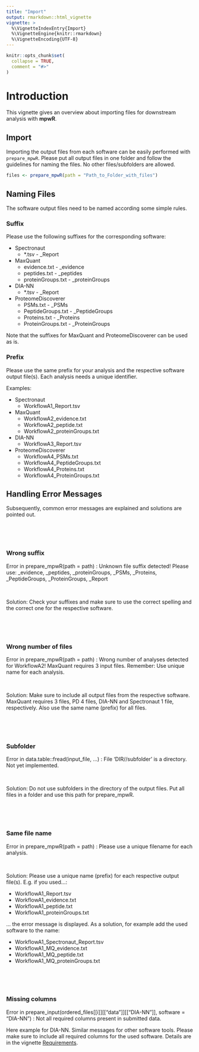 ```yaml
---
title: "Import"
output: rmarkdown::html_vignette
vignette: >
  %\VignetteIndexEntry{Import}
  %\VignetteEngine{knitr::rmarkdown}
  %\VignetteEncoding{UTF-8}
---
```


```r
knitr::opts_chunk$set(
  collapse = TRUE,
  comment = "#>"
)
```

# Introduction

This vignette gives an overview about importing files for downstream analysis with  **mpwR**. 

## Import

Importing the output files from each software can be easily performed with `prepare_mpwR`. Please put all output files in one folder and follow the guidelines for naming the files. No other files/subfolders are allowed.

```r
files <- prepare_mpwR(path = "Path_to_Folder_with_files")
```

## Naming Files
The software output files need to be named according some simple rules.

### Suffix
Please use the following suffixes for the corresponding software:

* Spectronaut
    * *.tsv - _Report

* MaxQuant
    * evidence.txt - _evidence
    * peptides.txt - _peptides
    * proteinGroups.txt - _proteinGroups
    
* DIA-NN
    * *.tsv - _Report
 
* ProteomeDiscoverer
    * PSMs.txt - _PSMs
    * PeptideGroups.txt - _PeptideGroups
    * Proteins.txt - _Proteins
    * ProteinGroups.txt - _ProteinGroups

Note that the suffixes for MaxQuant and ProteomeDiscoverer can be used as is.

### Prefix
Please use the same prefix for your analysis and the respective software output file(s). Each analysis needs a unique identifier.

Examples:

* Spectronaut
    * WorkflowA1_Report.tsv

* MaxQuant
    * WorkflowA2_evidence.txt
    * WorkflowA2_peptide.txt
    * WorkflowA2_proteinGroups.txt
    
* DIA-NN
    * WorkflowA3_Report.tsv
 
* ProteomeDiscoverer
    * WorkflowA4_PSMs.txt
    * WorkflowA4_PeptideGroups.txt 
    * WorkflowA4_Proteins.txt 
    * WorkflowA4_ProteinGroups.txt
    

## Handling Error Messages
Subsequently, common error messages are explained and solutions are pointed out.
<p>&nbsp;</p>
<p>&nbsp;</p>
### Wrong suffix
Error in prepare_mpwR(path = path) : 
  Unknown file suffix detected! Please use: _evidence, _peptides, _proteinGroups, _PSMs, _Proteins, _PeptideGroups, _ProteinGroups, _Report 
<p>&nbsp;</p>
Solution:
Check your suffixes and make sure to use the correct spelling and the correct one for the respective software.
<p>&nbsp;</p>
<p>&nbsp;</p>
### Wrong number of files
Error in prepare_mpwR(path = path) : 
  Wrong number of analyses detected for WorkflowA2! MaxQuant requires 3 input files. Remember: Use unique name for each analysis.
<p>&nbsp;</p>
Solution:
Make sure to include all output files from the respective software. MaxQuant requires 3 files, PD 4 files, DIA-NN and Spectronaut 1 file, respectively. Also use the same name (prefix) for all files.
<p>&nbsp;</p>
<p>&nbsp;</p>
### Subfolder
Error in data.table::fread(input_file, ...) : 
  File 'DIR//subfolder' is a directory. Not yet implemented.
<p>&nbsp;</p>
Solution:
Do not use subfolders in the directory of the output files. Put all files in a folder and use this path for prepare_mpwR.
<p>&nbsp;</p>
<p>&nbsp;</p>
### Same file name
Error in prepare_mpwR(path = path) : Please use a unique filename for each analysis.
<p>&nbsp;</p>
Solution:
Please use a unique name (prefix) for each respective output file(s). E.g. if you used...:

* WorkflowA1_Report.tsv 
* WorkflowA1_evidence.txt
* WorkflowA1_peptide.txt
* WorkflowA1_proteinGroups.txt

... the error message is displayed. As a solution, for example add the used software to the name:

* WorkflowA1_Spectronaut_Report.tsv 
* WorkflowA1_MQ_evidence.txt
* WorkflowA1_MQ_peptide.txt
* WorkflowA1_MQ_proteinGroups.txt

<p>&nbsp;</p>
<p>&nbsp;</p>
### Missing columns
Error in prepare_input(ordered_files[[i]][["data"]][["DIA-NN"]], software = "DIA-NN") : Not all required columns present in submitted data.

Here example for DIA-NN. Similar messages for other software tools. Please make sure to include all required columns for the used software. Details are in the vignette [Requirements](https://okdll.github.io/mpwR/articles/Requirements.html).
